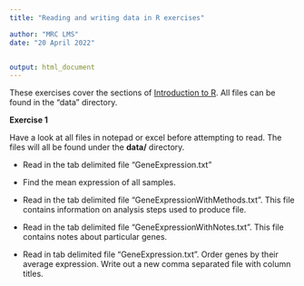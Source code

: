 ```yaml
---
title: "Reading and writing data in R exercises"

author: "MRC LMS"
date: "20 April 2022"


output: html_document
---
```


These exercises cover the  sections of [Introduction to R]("introToR_Day1.html"). All files can be found in the "data" directory.

**Exercise 1**

Have a look at all files in notepad or excel before attempting to read. The files will all be found under the **data/** directory.

- Read in the tab delimited file "GeneExpression.txt"

- Find the mean expression of all samples.

- Read in the tab delimited file "GeneExpressionWithMethods.txt". This file contains information on analysis steps used to produce file.

- Read in the tab delimited file "GeneExpressionWithNotes.txt". This file contains notes about particular genes.

- Read in tab delimited file "GeneExpression.txt". Order genes by their average expression. Write out a new comma separated file with column titles.

